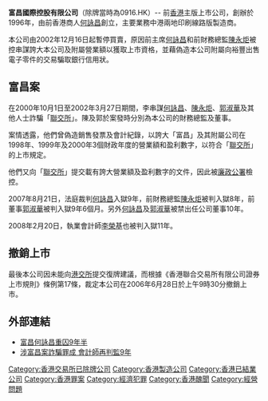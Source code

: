 '''富昌國際控股有限公司'''（除牌當時為0916.HK）-- 前[[香港|香港]]主版上市公司，創辦於1996年，由前香港商人[[何詠昌|何詠昌]]創立，主要業務中港兩地印刷線路版製造商。

本公司由2002年12月16日起暫停買賣，原因前主席[[何詠昌|何詠昌]]和前財務總監[[陳永炬|陳永炬]]被控串謀誇大本公司及附屬營業額以獲取上市資格，並藉偽造本公司附屬向裕豐出售電子零件的交易騙取銀行信用狀。

==富昌案==

在2000年10月1日至2002年3月27日期間，李串謀[[何詠昌|何詠昌]]、[[陳永炬|陳永炬]]、[[郭淑華|郭淑華]]及其他人士詐騙「[[聯交所|聯交所]]」。陳及郭於案發時分別為本公司的財務總監及董事。

案情透露，他們曾偽造銷售發票及會計紀錄，以誇大「富昌」及其附屬公司在1998年、1999年及2000年3個財政年度的營業額和盈利數字，以符合「[[聯交所|聯交所]]」的上市規定。

他們又向「[[聯交所|聯交所]]」提交載有誇大營業額及盈利數字的文件，因此被[[廉政公署|廉政公署]]檢控。

2007年8月21日，法庭裁判[[何詠昌|何詠昌]]入獄9年，前財務總監[[陳永炬|陳永炬]]被判入獄8年，前董事[[郭淑華|郭淑華]]被判入獄9年6個月。另外[[何詠昌|何詠昌]]及[[郭淑華|郭淑華]]被禁出任公司董事10年。

2008年2月20日，執業會計師[[李榮基|李榮基]]也被判入獄11年。

==撤銷上市==

最後本公司因未能向[[港交所|港交所]]提交復牌建議，而根據《香港聯合交易所有限公司證券上市規則》條例第17條，裁定本公司在2006年6月28日於上午9時30分撤銷上市。

==外部連結==
*[http://kui.name/NEWS/HK/2007-08-21/78050.html 富昌何詠昌重囚9年半] {{Wayback|url=http://kui.name/NEWS/HK/2007-08-21/78050.html |date=20160304055339 }}
*[http://paper.wenweipo.com/2008/02/20/HK0802200023.htm 涉富昌案詐騙罪成 會計師再判監9年] {{Wayback|url=http://paper.wenweipo.com/2008/02/20/HK0802200023.htm |date=20190919183654 }}


[[Category:香港交易所已除牌公司|Category:香港交易所已除牌公司]]
[[Category:香港製造公司|Category:香港製造公司]]
[[Category:香港已結業公司|Category:香港已結業公司]]
[[Category:香港罪案|Category:香港罪案]]
[[Category:經濟犯罪|Category:經濟犯罪]]
[[Category:香港醜聞|Category:香港醜聞]]
[[Category:經營問題|Category:經營問題]]
